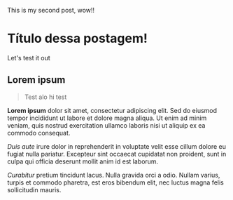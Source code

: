 This is my second post, wow!!

# Título dessa postagem!

Let's test it out

## Lorem ipsum

> Test alo hi test

**Lorem ipsum** dolor sit amet, consectetur adipiscing elit. Sed do eiusmod tempor incididunt ut labore et dolore magna aliqua. Ut enim ad minim veniam, quis nostrud exercitation ullamco laboris nisi ut aliquip ex ea commodo consequat.

*Duis aute* irure dolor in reprehenderit in voluptate velit esse cillum dolore eu fugiat nulla pariatur. Excepteur sint occaecat cupidatat non proident, sunt in culpa qui officia deserunt mollit anim id est laborum.

_Curabitur_ pretium tincidunt lacus. Nulla gravida orci a odio. Nullam varius, turpis et commodo pharetra, est eros bibendum elit, nec luctus magna felis sollicitudin mauris.